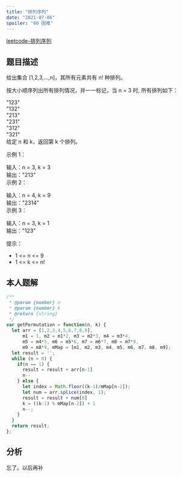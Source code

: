 ```yaml
---
title: "排列序列"
date: "2021-07-06"
spoiler: "60 困难"
---
```


[leetcode-排列序列](https://leetcode.cn/problems/permutation-sequence/description/)

## 题目描述
给出集合 [1,2,3,...,n]，其所有元素共有 n! 种排列。  
  
按大小顺序列出所有排列情况，并一一标记，当 n = 3 时, 所有排列如下：  
  
"123"  
"132"  
"213"  
"231"  
"312"  
"321"  
给定 n 和 k，返回第 k 个排列。  
  
   
  
示例 1：  
  
输入：n = 3, k = 3  
输出："213"  
示例 2：  
  
输入：n = 4, k = 9  
输出："2314"  
示例 3：  
  
输入：n = 3, k = 1  
输出："123"  
   
  
提示：  
  
* 1 \<= n \<= 9  
* 1 \<= k \<= n!  

## 本人题解

```javascript
/**
 * @param {number} n
 * @param {number} k
 * @return {string}
 */
var getPermutation = function(n, k) {
  let arr = [1,2,3,4,5,6,7,8,9],
      m1 = 1, m2 = m1*2, m3 = m2*3, m4 = m3*4,
      m5 = m4*5, m6 = m5*6, m7 = m6*7, m8 = m7*8,
      m9 = m8*9, mMap = [m1, m2, m3, m4, m5, m6, m7, m8, m9];
  let result = '';
  while (n > 0) {
    if(n == 1) {
      result = result + arr[n-1]
      n--
    } else {
      let index = Math.floor((k-1)/mMap[n-2]);
      let num = arr.splice(index, 1);
      result = result + num[0]
      k = ((k-1) % mMap[n-2]) + 1
      n--;
    }
  }
  return result;
};
```

## 分析

忘了。以后再补